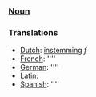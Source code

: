 ===[[Noun]]===

===Translations===
*[[Dutch]]: [[instemming]] ''f''
*[[French]]: [[]] ''''
*[[German]]: [[]] ''''
*[[Latin]]: [[]]
*[[Spanish]]: [[]] ''''